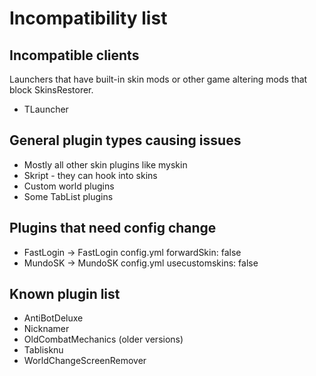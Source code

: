 # Incompatibility list

## Incompatible clients

Launchers that have built-in skin mods or other game altering mods that block SkinsRestorer.

* TLauncher

## General plugin types causing issues

* Mostly all other skin plugins like myskin
* Skript - they can hook into skins
* Custom world plugins
* Some TabList plugins

## Plugins that need config change

* FastLogin -> FastLogin config.yml forwardSkin: false
* MundoSK -> MundoSK config.yml usecustomskins: false

## Known plugin list

* AntiBotDeluxe
* Nicknamer
* OldCombatMechanics (older versions)
* Tablisknu
* WorldChangeScreenRemover
